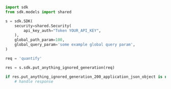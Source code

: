 ```python showLineNumbers copy filename="Put Anything Ignored Generation usage example"
import sdk
from sdk.models import shared

s = sdk.SDK(
    security=shared.Security(
        api_key_auth="Token YOUR_API_KEY",
    ),
    global_path_param=100,
    global_query_param='some example global query param',
)

req = 'quantify'

res = s.sdk.put_anything_ignored_generation(req)

if res.put_anything_ignored_generation_200_application_json_object is not None:
    # handle response
```
